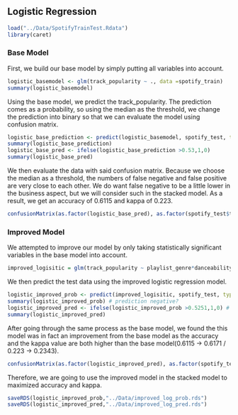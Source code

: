 ## Logistic Regression

```r
load("../Data/SpotifyTrainTest.Rdata")
library(caret)
```

### Base Model

First, we build our base model by simply putting all variables into account.
```r
logistic_basemodel <- glm(track_popularity ~ ., data =spotify_train)
summary(logistic_basemodel)
```

Using the base model, we predict the track_popularity. The prediction comes as a probability, so using the median as the threshold, we change the prediction into binary so that we can evaluate the model using confusion matrix.
```r
logistic_base_prediction <- predict(logistic_basemodel, spotify_test, type = "response")
summary(logistic_base_prediction)
logistic_base_pred <- ifelse(logistic_base_prediction >0.53,1,0)
summary(logistic_base_pred)
```

We then evaluate the data with said confusion matrix. Because we choose the median as a threshold, the numbers of false negative and false positive are very close to each other. We do want false negative to be a little lower in the business aspect, but we will consider such in the stacked model. As a result, we get an accuracy of 0.6115 and kappa of 0.223.
```r
confusionMatrix(as.factor(logistic_base_pred), as.factor(spotify_test$track_popularity))
```

### Improved Model

We attempted to improve our model by only taking statistically significant variables in the base model into account.
```r
improved_logisitic = glm(track_popularity ~ playlist_genre*danceability*energy*loudness + playlist_genre*acousticness*instrumentalness*tempo*duration_ms, data = spotify_train)
```

We then predict the test data using the improved logistic regression model.
```r
logistic_improved_prob <- predict(improved_logisitic, spotify_test, type = "response")
summary(logistic_improved_prob) # prediction negative?
logistic_improved_pred <- ifelse(logistic_improved_prob >0.5251,1,0) # median
summary(logistic_improved_pred)
```

After going through the same process as the base model, we found the this model was in fact an improvement from the base model as the accuracy and the kappa value are both higher than the base model(0.6115 -> 0.6171 / 0.223 -> 0.2343).
```r
confusionMatrix(as.factor(logistic_improved_pred), as.factor(spotify_test$track_popularity))
```

Therefore, we are going to use the improved model in the stacked model to maximized accuracy and kappa.

```r
saveRDS(logistic_improved_prob,"../Data/improved_log_prob.rds")
saveRDS(logistic_improved_pred,"../Data/improved_log_pred.rds")
```


